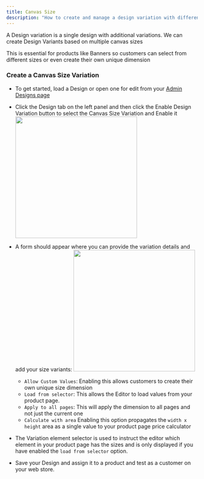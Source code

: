 ```yaml
---
title: Canvas Size
description: "How to create and manage a design variation with different canvas sizes"
---
```


A Design variation is a single design with additional variations. We can create Design Variants based on multiple canvas sizes

<Tip>This is essential for products like Banners so customers can select from different sizes or even create their own unique dimension</Tip>

### Create a Canvas Size Variation

-   To get started, load a Design or open one for edit from your [Admin Designs page](https://admin.print.app/designs)

-   Click the Design tab on the left panel and then click the Enable Design Variation button to select the Canvas Size Variation and Enable it
    <img width="320" src="/images/size-variation.png" />

-   A form should appear where you can provide the variation details and add your size variants:
    <img width="320" src="/images/size-variation-form.png" />
    -   `Allow Custom Values`: Enabling this allows customers to create their own unique size dimension
    -   `Load from selector`: This allows the Editor to load values from your product page.
    -   `Apply to all pages`: This will apply the dimension to all pages and not just the current one
    -   `Calculate with area` Enabling this option propagates the `width x height` area as a single value to your product page price calculator

-   The Variation element selector is used to instruct the editor which element in your product page has the sizes and is only displayed if you have enabled the `load from selector` option.

-   Save your Design and assign it to a product and test as a customer on your web store.